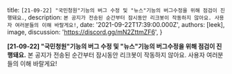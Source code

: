 
  title: `[21-09-22] "국민청원"기능의 버그 수정 및 "뉴스"기능의 버그수정을 위해 점검이 진행돼요.`,
  description: `본 공지가 전송된 순간부터 잠시동안 리크봇이 작동하지 않아요. 사용자 여러분들의 이해 바랄게요!`,
  date: '2021-09-22T17:39:00.000Z',
  authors: [leek],
  image,
  discussion: 'https://discord.gg/mN2ZttmZF6',
}

<!--excerpt-->
**[21-09-22] "국민청원"기능의 버그 수정 및 "뉴스"기능의 버그수정을 위해 점검이 진행돼요.**
본 공지가 전송된 순간부터 잠시동안 리크봇이 작동하지 않아요. 사용자 여러분들의 이해 바랄게요!
